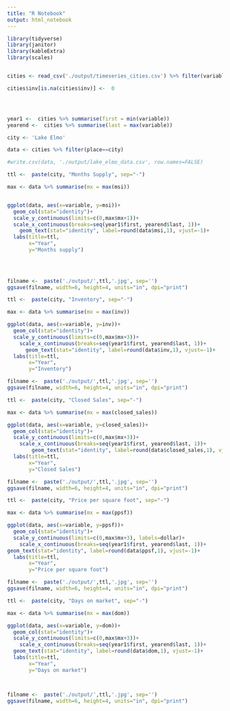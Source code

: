 ```yaml
---
title: "R Notebook"
output: html_notebook
---
```


```r
library(tidyverse)
library(janitor)
library(kableExtra)
library(scales)


cities <- read_csv('./output/timeseries_cities.csv') %>% filter(variable!='NA')

cities$inv[is.na(cities$inv)] <-  0




year1 <-  cities %>% summarise(first = min(variable))
yearend <-  cities %>% summarise(last = max(variable))

city <- 'Lake Elmo'

data <- cities %>% filter(place==city)

#write.csv(data, './output/lake_elmo_data.csv', row.names=FALSE)
```

```r


ttl <-  paste(city, "Months Supply", sep="-")

max <- data %>% summarise(mx = max(msi))


ggplot(data, aes(x=variable, y=msi))+
  geom_col(stat="identity")+
  scale_y_continuous(limits=c(0,max$mx+1))+
  scale_x_continuous(breaks=seq(year1$first, yearend$last, 1))+
    geom_text(stat="identity", label=round(data$msi,1), vjust=-1)+
  labs(title=ttl,
       x="Year",
       y="Months supply")


  
  
filname <-  paste('./output/',ttl,'.jpg', sep='')
ggsave(filname, width=6, height=4, units="in", dpi="print")
```

```r
ttl <-  paste(city, "Inventory", sep="-")

max <- data %>% summarise(mx = max(inv))

ggplot(data, aes(x=variable, y=inv))+
  geom_col(stat="identity")+
  scale_y_continuous(limits=c(0,max$mx+3))+
    scale_x_continuous(breaks=seq(year1$first, yearend$last, 1))+
      geom_text(stat="identity", label=round(data$inv,1), vjust=-1)+
  labs(title=ttl,
       x="Year",
       y="Inventory")

filname <-  paste('./output/',ttl,'.jpg', sep='')
ggsave(filname, width=6, height=4, units="in", dpi="print")
```

```r
ttl <-  paste(city, "Closed Sales", sep="-")

max <- data %>% summarise(mx = max(closed_sales))

ggplot(data, aes(x=variable, y=closed_sales))+
  geom_col(stat="identity")+
  scale_y_continuous(limits=c(0,max$mx+3))+
    scale_x_continuous(breaks=seq(year1$first, yearend$last, 1))+
        geom_text(stat="identity", label=round(data$closed_sales,1), vjust=-1)+
  labs(title=ttl,
       x="Year",
       y="Closed Sales")

filname <-  paste('./output/',ttl,'.jpg', sep='')
ggsave(filname, width=6, height=4, units="in", dpi="print")
```
```r
ttl <-  paste(city, "Price per square foot", sep="-")

max <- data %>% summarise(mx = max(ppsf))

ggplot(data, aes(x=variable, y=ppsf))+
  geom_col(stat="identity")+
  scale_y_continuous(limits=c(0,max$mx+3), labels=dollar)+
    scale_x_continuous(breaks=seq(year1$first, yearend$last, 1))+
geom_text(stat="identity", label=round(data$ppsf,1), vjust=-1)+
  labs(title=ttl,
       x="Year",
       y="Price per square foot")

filname <-  paste('./output/',ttl,'.jpg', sep='')
ggsave(filname, width=6, height=4, units="in", dpi="print")
```

```r
ttl <-  paste(city, "Days on market", sep="-")

max <- data %>% summarise(mx = max(dom))

ggplot(data, aes(x=variable, y=dom))+
  geom_col(stat="identity")+
  scale_y_continuous(limits=c(0,max$mx+3))+
    scale_x_continuous(breaks=seq(year1$first, yearend$last, 1))+
  geom_text(stat="identity", label=round(data$dom,1), vjust=-1)+
  labs(title=ttl,
       x="Year",
       y="Days on market")



filname <-  paste('./output/',ttl,'.jpg', sep='')
ggsave(filname, width=6, height=4, units="in", dpi="print")
```

